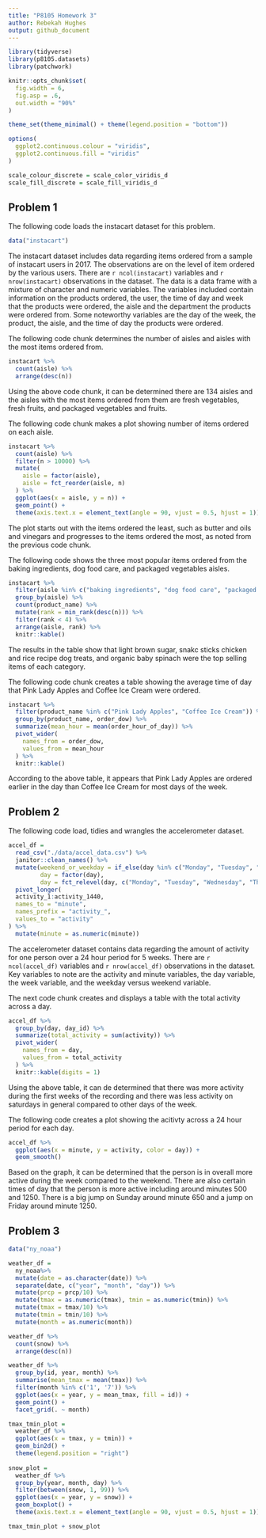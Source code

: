 ```yaml
---
title: "P8105 Homework 3"
author: Rebekah Hughes
output: github_document
---
```



```r
library(tidyverse)
library(p8105.datasets)
library(patchwork)

knitr::opts_chunk$set(
  fig.width = 6,
  fig.asp = .6,
  out.width = "90%"
)

theme_set(theme_minimal() + theme(legend.position = "bottom"))

options(
  ggplot2.continuous.colour = "viridis",
  ggplot2.continuous.fill = "viridis"
)

scale_colour_discrete = scale_color_viridis_d
scale_fill_discrete = scale_fill_viridis_d
```

## Problem 1

The following code loads the instacart dataset for this problem.

```r
data("instacart")
```

The instacart dataset includes data regarding items ordered from a sample of instacart users in 2017. The observations are on the level of item ordered by the various users. There are `r ncol(instacart)` variables and `r nrow(instacart)` observations in the dataset. The data is a data frame with a mixture of character and numeric variables. The variables included contain information on the products ordered, the user, the time of day and week that the products were ordered, the aisle and the department the products were ordered from. Some noteworthy variables are the day of the week, the product, the aisle, and the time of day the products were ordered.

The following code chunk determines the number of aisles and aisles with the most items ordered from.

```r
instacart %>%
  count(aisle) %>% 
  arrange(desc(n))
```

Using the above code chunk, it can be determined there are 134 aisles and the aisles with the most items ordered from them are fresh vegetables, fresh fruits, and packaged vegetables and fruits.

The following code chunk makes a plot showing number of items ordered on each aisle.

```r
instacart %>%
  count(aisle) %>% 
  filter(n > 10000) %>% 
  mutate(
    aisle = factor(aisle),
    aisle = fct_reorder(aisle, n)
  ) %>% 
  ggplot(aes(x = aisle, y = n)) +
  geom_point() +
  theme(axis.text.x = element_text(angle = 90, vjust = 0.5, hjust = 1))
```

The plot starts out with the items ordered the least, such as butter and oils and vinegars and progresses to the items ordered the most, as noted from the previous code chunk.

The following code shows the three most popular items ordered from the baking ingredients, dog food care, and packaged vegetables aisles.

```r
instacart %>% 
  filter(aisle %in% c("baking ingredients", "dog food care", "packaged vegetables fruits")) %>% 
  group_by(aisle) %>% 
  count(product_name) %>% 
  mutate(rank = min_rank(desc(n))) %>% 
  filter(rank < 4) %>% 
  arrange(aisle, rank) %>% 
  knitr::kable()
```

The results in the table show that light brown sugar, snakc sticks chicken and rice recipe dog treats, and organic baby spinach were the top selling items of each category.

The following code chunk creates a table showing the average time of day that Pink Lady Apples and Coffee Ice Cream were ordered.

```r
instacart %>% 
  filter(product_name %in% c("Pink Lady Apples", "Coffee Ice Cream")) %>% 
  group_by(product_name, order_dow) %>% 
  summarize(mean_hour = mean(order_hour_of_day)) %>% 
  pivot_wider(
    names_from = order_dow,
    values_from = mean_hour
  ) %>% 
  knitr::kable()
```

According to the above table, it appears that Pink Lady Apples are ordered earlier in the day than Coffee Ice Cream for most days of the week.


## Problem 2

The following code load, tidies and wrangles the accelerometer dataset.

```r
accel_df =
  read_csv("./data/accel_data.csv") %>% 
  janitor::clean_names() %>% 
  mutate(weekend_or_weekday = if_else(day %in% c("Monday", "Tuesday", "Wednesday", "Thursday", "Friday"), "weekday", "weekend"),
         day = factor(day),
         day = fct_relevel(day, c("Monday", "Tuesday", "Wednesday", "Thursday", "Friday", "Saturday", "Sunday"))) %>% 
  pivot_longer(
  activity_1:activity_1440,
  names_to = "minute",
  names_prefix = "activity_",
  values_to = "activity"
) %>% 
  mutate(minute = as.numeric(minute))
```

The accelerometer dataset contains data regarding the amount of activity for one person over a 24 hour period for 5 weeks. There are `r ncol(accel_df)` variables and `r nrow(accel_df)` observations in the dataset. Key variables to note are the activity and minute variables, the day variable, the week variable, and the weekday versus weekend variable.

The next code chunk creates and displays a table with the total activity across a day.

```r
accel_df %>% 
  group_by(day, day_id) %>% 
  summarize(total_activity = sum(activity)) %>% 
  pivot_wider(
    names_from = day,
    values_from = total_activity
  ) %>%
  knitr::kable(digits = 1)
```

Using the above table, it can de determined that there was more activity during the first weeks of the recording and there was less activity on saturdays in general compared to other days of the week.

The following code creates a plot showing the acitivty across a 24 hour period for each day.

```r
accel_df %>%
  ggplot(aes(x = minute, y = activity, color = day)) +
  geom_smooth()
```

Based on the graph, it can be determined that the person is in overall more active during the week compared to the weekend. There are also certain times of day that the person is more active including around minutes 500 and 1250. There is a big jump on Sunday around minute 650 and a jump on Friday around minute 1250.


## Problem 3

```r
data("ny_noaa")
```


```r
weather_df =
  ny_noaa%>% 
  mutate(date = as.character(date)) %>% 
  separate(date, c("year", "month", "day")) %>% 
  mutate(prcp = prcp/10) %>% 
  mutate(tmax = as.numeric(tmax), tmin = as.numeric(tmin)) %>% 
  mutate(tmax = tmax/10) %>% 
  mutate(tmin = tmin/10) %>% 
  mutate(month = as.numeric(month))

weather_df %>% 
  count(snow) %>% 
  arrange(desc(n))
```


```r
weather_df %>%
  group_by(id, year, month) %>%
  summarise(mean_tmax = mean(tmax)) %>% 
  filter(month %in% c('1', '7')) %>% 
  ggplot(aes(x = year, y = mean_tmax, fill = id)) +
  geom_point() +
  facet_grid(. ~ month)
```



```r
tmax_tmin_plot =
  weather_df %>% 
  ggplot(aes(x = tmax, y = tmin)) +
  geom_bin2d() +
  theme(legend.position = "right")
  
snow_plot =
  weather_df %>% 
  group_by(year, month, day) %>% 
  filter(between(snow, 1, 99)) %>% 
  ggplot(aes(x = year, y = snow)) +
  geom_boxplot() +
  theme(axis.text.x = element_text(angle = 90, vjust = 0.5, hjust = 1))

tmax_tmin_plot + snow_plot
```

